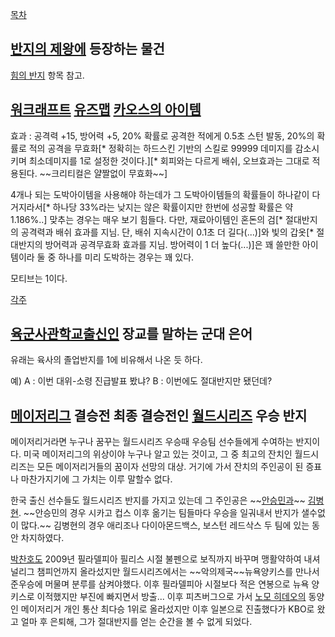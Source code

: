 [[목차]]

== [[반지의 제왕]]에 등장하는 물건 ==
[[힘의 반지]] 항목 참고.

== [[워크래프트]] [[유즈맵]] [[카오스의 아이템]] ==
효과 : 공격력 +15, 방어력 +5, 20% 확률로 공격한 적에게 0.5초 스턴 발동, 20%의 확률로 적의 공격을 무효화[* 정확히는 하드스킨 기반의 스킬로 99999 데미지를 감소시키며 최소데미지를 1로 설정한 것이다.][* 회피와는 다르게 배쉬, 오브효과는 그대로 적용된다. ~~크리티컬은 얄짤없이 무효화~~]

4개나 되는 도박아이템을 사용해야 하는데가 그 도박아이템들의 확률들이 하나같이 다 거지라서[* 하나당 33%라는 낮지는 않은 확률이지만 한번에 성공할 확률은 약 1.186%..] 맞추는 경우는 매우 보기 힘들다. 다만, 재료아이템인 혼돈의 검[* 절대반지의 공격력과 배쉬 효과를 지님. 단, 배쉬 지속시간이 0.1초 더 길다(...)]와 빛의 갑옷[* 절대반지의 방어력과 공격무효화 효과를 지님. 방어력이 1 더 높다(...)]은 꽤 쓸만한 아이템이라 둘 중 하나를 미리 도박하는 경우는 꽤 있다.

모티브는 1이다.

[[각주]]


== [[육군사관학교]]출신인 장교를 말하는 군대 은어 ==
유래는 육사의 졸업반지를 1에 비유해서 나온 듯 하다.

예)
A : 이번 대위-소령 진급발표 봤냐?
B : 이번에도 절대반지만 됐던데?


== [[메이저리그]] 결승전 최종 결승전인 [[월드시리즈]] 우승 반지 ==
메이저리거라면 누구나 꿈꾸는 월드시리즈 우승때 우승팀 선수들에게 수여하는 반지이다. 미국 메이저리그의 위상이야 누구나 알고 있는 것이고, 그 중 최고의 잔치인 월드시리즈는 모든 메이저리거들의 꿈이자 선망의 대상. 거기에 가서 잔치의 주인공이 된 증표나 마찬가지기에 그 가치는 이루 말할수 없다.

한국 출신 선수들도 월드시리즈 반지를 가지고 있는데 그 주인공은 ~~[[안승민]]과~~ [[김병현]]. ~~안승민의 경우 시카고 컵스 이후 옮기는 팀들마다 우승을 일궈내서 반지가 샐수없이 많다.~~ 김병현의 경우 애리조나 다이아몬드백스, 보스턴 레드삭스 두 팀에 있는 동안 차지하였다.

[[박찬호]]도 2009년 필라델피아 필리스 시절 불펜으로 보직까지 바꾸며 맹활약하여 내셔널리그 챔피언까지 올라섰지만 월드시리즈에서는 ~~악의제국~~뉴욕양키스를 만나서 준우승에 머물며 분루를 삼켜야했다. 이후 필라델피아 시절보다 적은 연봉으로 뉴욕 양키스로 이적했지만 부진에 빠지면서 방출... 이후 피츠버그으로 가서 [[노모 히데오]]의 동양인 메이저리거 개인 통산 최다승 1위로 올라섰지만 이후 일본으로 진출했다가 KBO로 왔고 얼마 후 은퇴해, 그가 절대반지를 얻는 순간을 볼 수 없게 되었다.
